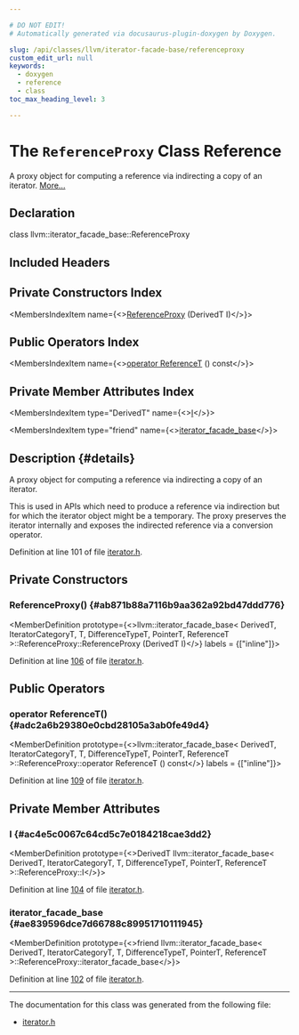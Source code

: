 ```yaml
---

# DO NOT EDIT!
# Automatically generated via docusaurus-plugin-doxygen by Doxygen.

slug: /api/classes/llvm/iterator-facade-base/referenceproxy
custom_edit_url: null
keywords:
  - doxygen
  - reference
  - class
toc_max_heading_level: 3

---
```





# The `ReferenceProxy` Class Reference

<DoxygenPage pluginConfig={pluginConfig}>

A proxy object for computing a reference via indirecting a copy of an iterator. <a href="#details">More...</a>

## Declaration

<CodeBlock>class llvm::iterator_facade_base::ReferenceProxy</CodeBlock>

## Included Headers

<IncludesList>
<IncludesListItem
  filePath="llvm/ADT/iterator.h"
  permalink="/docs/api/files/include/include/llvm/include/llvm/adt/iterator-h"
  isLocal="true" />
</IncludesList>

## Private Constructors Index

<MembersIndex>

<MembersIndexItem
  name={<><a href="#ab871b88a7116b9aa362a92bd47ddd776">ReferenceProxy</a> (DerivedT I)</>}>
</MembersIndexItem>

</MembersIndex>

## Public Operators Index

<MembersIndex>

<MembersIndexItem
  name={<><a href="#adc2a6b29380e0cbd28105a3ab0fe49d4">operator ReferenceT</a> () const</>}>
</MembersIndexItem>

</MembersIndex>

## Private Member Attributes Index

<MembersIndex>

<MembersIndexItem
  type="DerivedT"
  name={<><a href="#ac4e5c0067c64cd5c7e0184218cae3dd2">I</a></>}>
</MembersIndexItem>

<MembersIndexItem
  type="friend"
  name={<><a href="#ae839596dce7d66788c89951710111945">iterator&#95;facade&#95;base</a></>}>
</MembersIndexItem>

</MembersIndex>

## Description {#details}

A proxy object for computing a reference via indirecting a copy of an iterator.

This is used in APIs which need to produce a reference via indirection but for which the iterator object might be a temporary. The proxy preserves the iterator internally and exposes the indirected reference via a conversion operator.

Definition at line 101 of file <a href="/docs/api/files/include/include/llvm/include/llvm/adt/iterator-h">iterator.h</a>.

<SectionDefinition>

## Private Constructors

### ReferenceProxy() {#ab871b88a7116b9aa362a92bd47ddd776}

<MemberDefinition
  prototype={<>llvm::iterator&#95;facade&#95;base&lt; DerivedT, IteratorCategoryT, T, DifferenceTypeT, PointerT, ReferenceT &gt;::ReferenceProxy::ReferenceProxy (DerivedT I)</>}
  labels = {["inline"]}>

Definition at line <a href="/docs/api/files/include/include/llvm/include/llvm/adt/iterator-h/#l00106">106</a> of file <a href="/docs/api/files/include/include/llvm/include/llvm/adt/iterator-h">iterator.h</a>.
</MemberDefinition>

</SectionDefinition>

<SectionDefinition>

## Public Operators

### operator ReferenceT() {#adc2a6b29380e0cbd28105a3ab0fe49d4}

<MemberDefinition
  prototype={<>llvm::iterator&#95;facade&#95;base&lt; DerivedT, IteratorCategoryT, T, DifferenceTypeT, PointerT, ReferenceT &gt;::ReferenceProxy::operator ReferenceT () const</>}
  labels = {["inline"]}>

Definition at line <a href="/docs/api/files/include/include/llvm/include/llvm/adt/iterator-h/#l00109">109</a> of file <a href="/docs/api/files/include/include/llvm/include/llvm/adt/iterator-h">iterator.h</a>.
</MemberDefinition>

</SectionDefinition>

<SectionDefinition>

## Private Member Attributes

### I {#ac4e5c0067c64cd5c7e0184218cae3dd2}

<MemberDefinition
  prototype={<>DerivedT llvm::iterator&#95;facade&#95;base&lt; DerivedT, IteratorCategoryT, T, DifferenceTypeT, PointerT, ReferenceT &gt;::ReferenceProxy::I</>}>

Definition at line <a href="/docs/api/files/include/include/llvm/include/llvm/adt/iterator-h/#l00104">104</a> of file <a href="/docs/api/files/include/include/llvm/include/llvm/adt/iterator-h">iterator.h</a>.
</MemberDefinition>

### iterator&#95;facade&#95;base {#ae839596dce7d66788c89951710111945}

<MemberDefinition
  prototype={<>friend llvm::iterator&#95;facade&#95;base&lt; DerivedT, IteratorCategoryT, T, DifferenceTypeT, PointerT, ReferenceT &gt;::ReferenceProxy::iterator&#95;facade&#95;base</>}>

Definition at line <a href="/docs/api/files/include/include/llvm/include/llvm/adt/iterator-h/#l00102">102</a> of file <a href="/docs/api/files/include/include/llvm/include/llvm/adt/iterator-h">iterator.h</a>.
</MemberDefinition>

</SectionDefinition>

<hr/>

The documentation for this class was generated from the following file:

<ul>
<li><a href="/docs/api/files/include/include/llvm/include/llvm/adt/iterator-h">iterator.h</a></li>
</ul>

</DoxygenPage>

